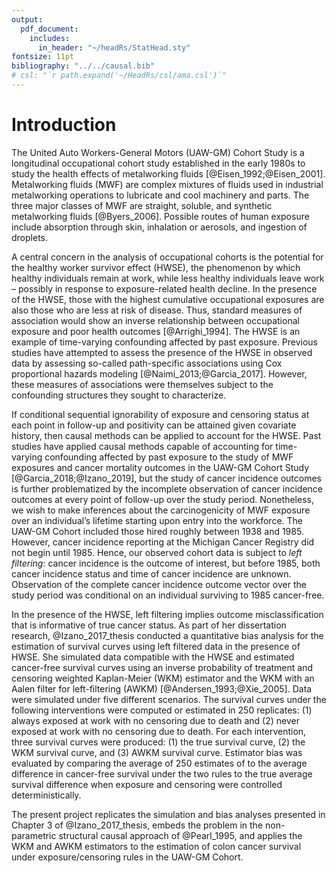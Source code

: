 ```yaml
---
output:
  pdf_document:
    includes:
      in_header: "~/headRs/StatHead.sty"
fontsize: 11pt
bibliography: "../../causal.bib"
# csl: "`r path.expand('~/HeadRs/csl/ama.csl')`"
---
```


# Introduction

The United Auto Workers-General Motors (UAW-GM) Cohort Study is a longitudinal occupational cohort study established in the early 1980s to study the health effects of metalworking fluids [@Eisen_1992;@Eisen_2001]. Metalworking fluids (MWF) are complex mixtures of fluids used in industrial metalworking operations to lubricate and cool machinery and parts. The three major classes of MWF are straight, soluble, and synthetic metalworking fluids [@Byers_2006]. Possible routes of human exposure include absorption through skin, inhalation or aerosols, and ingestion of droplets.

A central concern in the analysis of occupational cohorts is the potential for the healthy worker survivor effect (HWSE), the phenomenon by which healthy individuals remain at work, while less healthy individuals leave work -- possibly in response to exposure-related health decline. In the presence of the HWSE, those with the highest cumulative occupational exposures are also those who are less at risk of disease. Thus, standard measures of association would show an inverse relationship between occupational exposure and poor health outcomes [@Arrighi_1994]. The HWSE is an example of time-varying confounding affected by past exposure. Previous studies have attempted to assess the presence of the HWSE in observed data by assessing so-called path-specific associations using Cox proportional hazards modeling [@Naimi_2013;@Garcia_2017]. However, these measures of associations were themselves subject to the confounding structures they sought to characterize.

If conditional sequential ignorability of exposure and censoring status at each point in follow-up and positivity can be attained given covariate history, then causal methods can be applied to account for the HWSE. Past studies have applied causal methods capable of accounting for time-varying confounding affected by past exposure to the study of MWF exposures and cancer mortality outcomes in the UAW-GM Cohort Study [@Garcia_2018;@Izano_2019], but the study of cancer incidence outcomes is further problematized by the incomplete observation of cancer incidence outcomes at every point of follow-up over the study period. Nonetheless, we wish to make inferences about the carcinogenicity of MWF exposure over an individual's lifetime starting upon entry into the workforce. The UAW-GM Cohort included those hired roughly between 1938 and 1985. However, cancer incidence reporting at the Michigan Cancer Registry did not begin until 1985. Hence, our observed cohort data is subject to _left filtering_: cancer incidence is the outcome of interest, but before 1985, both cancer incidence status and time of cancer incidence are unknown. Observation of the complete cancer incidence outcome vector over the study period was conditional on an individual surviving to 1985 cancer-free.

In the presence of the HWSE, left filtering implies outcome misclassification that is informative of true cancer status. As part of her dissertation research, @Izano_2017_thesis conducted a quantitative bias analysis for the estimation of survival curves using left filtered data in the presence of HWSE. She simulated data compatible with the HWSE and estimated cancer-free survival curves using an inverse probability of treatment and censoring weighted Kaplan-Meier (WKM) estimator and the WKM with an Aalen filter for left-filtering (AWKM) [@Andersen_1993;@Xie_2005]. Data were simulated under five different scenarios. The survival curves under the following interventions were computed or estimated in 250 replicates: (1) always exposed at work with no censoring due to death and (2) never exposed at work with no censoring due to death. For each intervention, three survival curves were produced: (1) the true survival curve, (2) the WKM survival curve, and (3) AWKM survival curve. Estimator bias was evaluated by comparing the average of 250 estimates of to the average difference in cancer-free survival under the two rules to the true average survival difference when exposure and censoring were controlled deterministically.

The present project replicates the simulation and bias analyses presented in Chapter 3 of @Izano_2017_thesis, embeds the problem in the non-parametric structural causal approach of @Pearl_1995, and applies the WKM and AWKM estimators to the estimation of colon cancer survival under exposure/censoring rules in the UAW-GM Cohort.